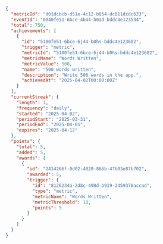 ```json Response [expandable]
{
  "metricId": "d01dcbcb-d51e-4c12-b054-dc811dcdc623",
  "eventId": "0040fe51-6bce-4b44-b0ad-bddc4e123534",
  "total": 750,
  "achievements": [
    {
      "id": "5100fe51-6bce-6j44-b0hs-bddc4e123682",
      "trigger": "metric",
      "metricId": "5100fe51-6bce-6j44-b0hs-bddc4e123682",
      "metricName": "Words Written",
      "metricValue": 500,
      "name": "500 words written",
      "description": "Write 500 words in the app.",
      "achievedAt": "2025-04-02T00:00:00Z"
    }
  ],
  "currentStreak": {
    "length": 1,
    "frequency": "daily",
    "started": "2025-04-02",
    "periodStart": "2025-03-31",
    "periodEnd": "2025-04-05",
    "expires": "2025-04-12"
  },
  "points": {
    "total": 5,
    "added": 5,
    "awards": [
      {
        "id": "2414266f-9d02-4820-866b-47b03e87b702",
        "awarded": 5,
        "trigger": {
          "id": "8126234a-2d8c-498d-b919-2459378accad",
          "type": "metric",
          "metricName": "Words Written",
          "metricThreshold": 10,
          "points": 5
        }
      }
    ]
  }
}
```

